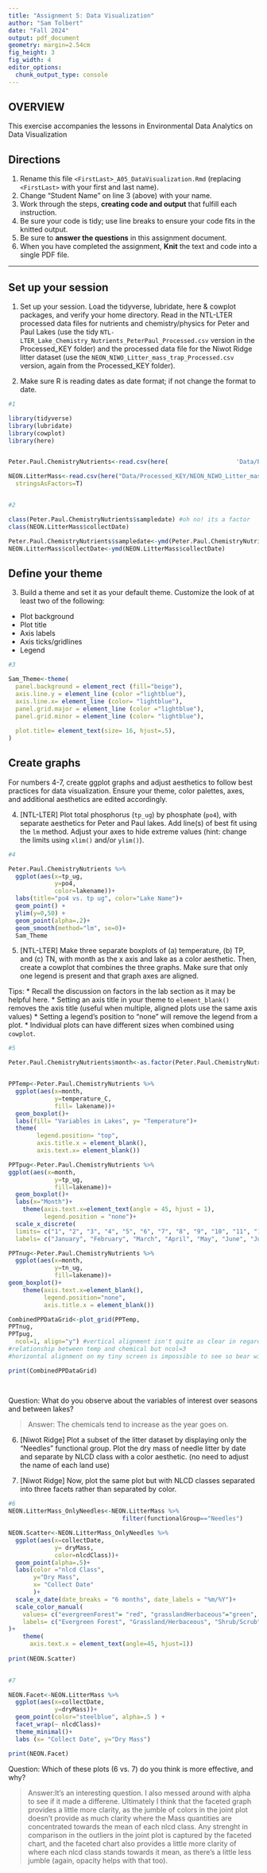 ```yaml
---
title: "Assignment 5: Data Visualization"
author: "Sam Tolbert"
date: "Fall 2024"
output: pdf_document
geometry: margin=2.54cm
fig_height: 3
fig_width: 4
editor_options: 
  chunk_output_type: console
---
```


## OVERVIEW

This exercise accompanies the lessons in Environmental Data Analytics on Data Visualization 

## Directions
1. Rename this file `<FirstLast>_A05_DataVisualization.Rmd` (replacing `<FirstLast>` with your first and last name).
2. Change "Student Name" on line 3 (above) with your name.
3. Work through the steps, **creating code and output** that fulfill each instruction.
4. Be sure your code is tidy; use line breaks to ensure your code fits in the knitted output.
5. Be sure to **answer the questions** in this assignment document.
6. When you have completed the assignment, **Knit** the text and code into a single PDF file.

---

## Set up your session 

1. Set up your session. Load the tidyverse, lubridate, here & cowplot packages, and verify your home directory. Read in the NTL-LTER processed data files for nutrients and chemistry/physics for Peter and Paul Lakes (use the tidy `NTL-LTER_Lake_Chemistry_Nutrients_PeterPaul_Processed.csv` version in the Processed_KEY folder) and the processed data file for the Niwot Ridge litter dataset (use the `NEON_NIWO_Litter_mass_trap_Processed.csv` version, again from the Processed_KEY folder). 

2. Make sure R is reading dates as date format; if not change the format to date.

```r
#1 

library(tidyverse)
library(lubridate)
library(cowplot)
library(here)


Peter.Paul.ChemistryNutrients<-read.csv(here(                   'Data/Processed_KEY/NTL-LTER_Lake_Chemistry_Nutrients_PeterPaul_Processed.csv'), stringsAsFactors=T)

NEON.LitterMass<-read.csv(here("Data/Processed_KEY/NEON_NIWO_Litter_mass_trap_Processed.csv"),
  stringsAsFactors=T)


#2 

class(Peter.Paul.ChemistryNutrients$sampledate) #oh no! its a factor
class(NEON.LitterMass$collectDate)

Peter.Paul.ChemistryNutrients$sampledate<-ymd(Peter.Paul.ChemistryNutrients$sampledate)
NEON.LitterMass$collectDate<-ymd(NEON.LitterMass$collectDate)


```
## Define your theme
3. Build a theme and set it as your default theme. Customize the look of at least two of the following: 
 * Plot background
 * Plot title
 * Axis labels
 * Axis ticks/gridlines
 * Legend

```r
#3

Sam_Theme<-theme(
  panel.background = element_rect (fill="beige"),
  axis.line.y = element_line (color ="lightblue"),
  axis.line.x= element_line (color= "lightblue"),
  panel.grid.major = element_line (color ="lightblue"),
  panel.grid.minor = element_line (color= "lightblue"),
  
  plot.title= element_text(size= 16, hjust=.5),
)

```

## Create graphs
For numbers 4-7, create ggplot graphs and adjust aesthetics to follow best practices for data visualization. Ensure your theme, color palettes, axes, and additional aesthetics are edited accordingly.

4. [NTL-LTER] Plot total phosphorus (`tp_ug`) by phosphate (`po4`), with separate aesthetics for Peter and Paul lakes. Add line(s) of best fit using the `lm` method. Adjust your axes to hide extreme values (hint: change the limits using `xlim()` and/or `ylim()`).

```r
#4 

Peter.Paul.ChemistryNutrients %>% 
  ggplot(aes(x=tp_ug,
             y=po4,
             color=lakename))+
  labs(title="po4 vs. tp ug", color="Lake Name")+
  geom_point() +
  ylim(y=0,50) +
  geom_point(alpha=.2)+
  geom_smooth(method="lm", se=0)+
  Sam_Theme


```


5. [NTL-LTER] Make three separate boxplots of (a) temperature, (b) TP, and (c) TN, with month as the x axis and lake as a color aesthetic. Then, create a cowplot that combines the three graphs. Make sure that only one legend is present and that graph axes are aligned. 

Tips:
* Recall the discussion on factors in the lab section as it may be helpful here. 
* Setting an axis title in your theme to `element_blank()` removes the axis title (useful when multiple, aligned plots use the same axis values)
* Setting a legend's position to "none" will remove the legend from a plot.
* Individual plots can have different sizes when combined using `cowplot`.

```r
#5 

Peter.Paul.ChemistryNutrients$month<-as.factor(Peter.Paul.ChemistryNutrients$month)


PPTemp<-Peter.Paul.ChemistryNutrients %>% 
  ggplot(aes(x=month,
             y=temperature_C,
             fill= lakename))+
  geom_boxplot()+
  labs(fill= "Variables in Lakes", y= "Temperature")+
  theme(
        legend.position= "top",
        axis.title.x = element_blank(),
        axis.text.x= element_blank())

PPTpug<-Peter.Paul.ChemistryNutrients %>% 
ggplot(aes(x=month,
             y=tp_ug,
             fill=lakename))+
  geom_boxplot()+
  labs(x="Month")+
    theme(axis.text.x=element_text(angle = 45, hjust = 1),
          legend.position = "none")+
  scale_x_discrete(
  limits= c("1", "2", "3", "4", "5", "6", "7", "8", "9", "10", "11", "12"),
  labels= c("January", "February", "March", "April", "May", "June", "July", "August,", "September", "October", "November", "December"))      

PPTnug<-Peter.Paul.ChemistryNutrients %>% 
  ggplot(aes(x=month,
             y=tn_ug,
             fill=lakename))+
geom_boxplot()+
    theme(axis.text.x=element_blank(),
          legend.position="none",
          axis.title.x = element_blank())

CombinedPPDataGrid<-plot_grid(PPTemp,
PPTnug,
PPTpug,
  ncol=1, align="y") #vertical alignment isn't quite as clear in regards to
#relationship between temp and chemical but ncol=3
#horizontal alignment on my tiny screen is impossible to see so bear with me pls

print(CombinedPPDataGrid)
                              
    
```

Question: What do you observe about the variables of interest over seasons and between lakes? 

> Answer: The chemicals tend to increase as the year goes on.

6. [Niwot Ridge] Plot a subset of the litter dataset by displaying only the "Needles" functional group. Plot the dry mass of needle litter by date and separate by NLCD class with a color aesthetic. (no need to adjust the name of each land use)

7. [Niwot Ridge] Now, plot the same plot but with NLCD classes separated into three facets rather than separated by color. 

```r
#6
NEON.LitterMass_OnlyNeedles<-NEON.LitterMass %>% 
                                filter(functionalGroup=="Needles")

NEON.Scatter<-NEON.LitterMass_OnlyNeedles %>% 
  ggplot(aes(x=collectDate,
             y= dryMass,
             color=nlcdClass))+
  geom_point(alpha=.5)+
  labs(color ="nlcd Class",
       y="Dry Mass",
       x= "Collect Date"
       )+
  scale_x_date(date_breaks = "6 months", date_labels = "%m/%Y")+
  scale_color_manual(
    values= c("evergreenForest"= "red", "grasslandHerbaceous"="green", "shrubScrub"= "blue" ),
    labels= c("Evergreen Forest", "Grassland/Herbaceous", "Shrub/Scrub")
)+
    theme(
      axis.text.x = element_text(angle=45, hjust=1))
  
print(NEON.Scatter)
           

#7

NEON.Facet<-NEON.LitterMass %>% 
  ggplot(aes(x=collectDate,
             y=dryMass))+
  geom_point(color="steelblue", alpha=.5 ) +
  facet_wrap(~ nlcdClass)+
  theme_minimal()+
  labs (x= "Collect Date", y="Dry Mass")

print(NEON.Facet)

```
Question: Which of these plots (6 vs. 7) do you think is more effective, and why? 

> Answer:It's an interesting question. I also messed around with alpha to see if it made a differene. Ultimately I think that the faceted graph provides a little more clarity, as the jumble of colors in the joint plot doesn't provide as much clarity where the Mass quantities are concentrated towards the mean of each nlcd class. Any strenght in comparison in the outliers in the joint plot is captured by the faceted chart, and the faceted chart also provides a little more clarity of where each nlcd class stands towards it mean, as there's a little less jumble (again, opacity helps with that too).